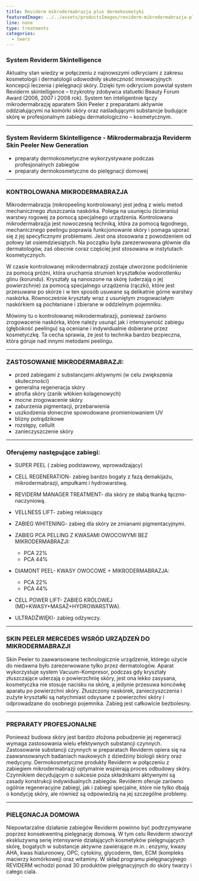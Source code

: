 ```yaml
---
title: Reviderm mikrodermabrazja plus dermokosmetyki
featuredImage: ../../assets/productsImages/reviderm-mikrodermabrazja-plus-dermokosmetyki.jpg
line: none
type: treatments
categories:
  - twarz
---
```


### System Reviderm Skintelligence

Aktualny stan wiedzy w połączeniu z najnowszymi odkryciami z zakresu kosmetologii i dermatologii udowodniły skuteczność innowacyjnych koncepcji leczenia i pielęgnacji skóry. Dzięki tym odkryciom powstał system Reviderm skintelligence – trzykrotny zdobywca statuetki Beauty Forum Award (2006, 2007 i 2008 rok). System ten inteligentnie łączy mikrodermabrazję aparatem Skin Peeler z preparatami aktywnie oddziałującymi na komórki skóry oraz naśladującymi substancje budujące skórę w profesjonalnym zabiegu dermatologiczno – kosmetycznym.

---

### System Reviderm Skintelligence - Mikrodermabrazja Reviderm Skin Peeler New Generation

- preparaty dermokosmetyczne wykorzystywane podczas profesjonalnych zabiegów
- preparaty dermokosmetyczne do pielęgnacji domowej

---

### KONTROLOWANA MIKRODERMABRAZJA

Mikrodermabrazja (mikropeeling kontrolowany) jest jedną z wielu metod mechanicznego złuszczania naskórka. Polega na usunięciu (ścieraniu) warstwy rogowej za pomocą specjalnego urządzenia. Kontrolowana mikrodermabrazja jest nowoczesną techniką, która za pomocą łagodnego, mechanicznego peelingu poprawia funkcjonowanie skóry i pomaga uporać się z jej specyficznymi problemami. Jest ona stosowana z powodzeniem od połowy lat osiemdziesiątych. Na początku była zarezerwowana głównie dla dermatologów, zaś obecnie coraz częściej jest stosowana w instytutach kosmetycznych.

W czasie kontrolowanej mikrodermabrazji zostaje utworzone podciśnienie za pomocą próżni, która uruchamia strumień kryształków wodorotlenku glinu (korundu). Kryształy są nanoszone na skórę (uderzają o jej powierzchnie) za pomocą specjalnego urządzenia (rączki), które jest przesuwane po skórze i w ten sposób usuwane są delikatnie górne warstwy naskórka. Równocześnie kryształy wraz z usuniętym zrogowaciałym naskórkiem są pochłaniane i zbierane w oddzielnym pojemniku.

Mówimy tu o kontrolowanej mikrodermabrazji, ponieważ zarówno zrogowacenie naskórka, które należy usunąć jak i intensywność zabiegu (głębokość peelingu) są oceniane i indywidualnie dobierane przez kosmetyczkę. Ta cecha sprawia, że jest to technika bardzo bezpieczna, która góruje nad innymi metodami peelingu.

---

### ZASTOSOWANIE MIKRODERMABRAZJI:

- przed zabiegami z substancjami aktywnymi (w celu zwiększenia skuteczności)
- generalna regeneracja skóry
- atrofia skóry (zanik włókien kolagenowych)
- mocne zrogowacenie skóry
- zaburzenia pigmentacji, przebarwienia
- uszkodzenia słoneczne spowodowane promieniowaniem UV
- blizny potrądzikowe
- rozstępy, cellulit
- zanieczyszczenie skóry

---

### Oferujemy następujące zabiegi:

- SUPER PEEL ( zabieg podstawowy, wprowadzający)
- CELL REGENERATION- zabieg bardzo bogaty z fazą demakijażu, mikrodermabrazji, ampułkami i hydrowarstwą.
- REVIDERM MANAGER TREATMENT- dla skóry ze słabą tkanką łączno-naczyniową.
- VELLNESS LIFT- zabieg relaksujący
- ZABIEG WHITENING- zabieg dla skóry ze zmianami pigmentacyjnymi.
- ZABIEG PCA PELLING Z KWASAMI OWOCOWYMI BEZ MIKRODERMABRAZJI:

  - PCA 22%
  - PCA 44%

- DIAMONT PEEL- KWASY OWOCOWE + MIKRODERMABRAZJA:

  - PCA 22%
  - PCA 44%

- CELL POWER LIFT- ZABIEG KRÓLOWEJ (MD+KWASY+MASAŻ+HYDROWARSTWA).
- ULTRADŹWIĘKI- zabieg odżywczy.

---

### SKIN PEELER MERCEDES WSRÓD URZĄDZEŃ DO MIKRODERMABRAZJI

Skin Peeler to zaawansowane technologicznie urządzenie, którego użycie do niedawna było zarezerwowane tylko przez dermatologów. Aparat wykorzystuje system Vacuum-Kompresor, podczas gdy kryształy złuszczające uderzają o powierzchnię skóry, jest ona lekko zasysana, kosmetyczka nie stosuje nacisku na skórę, a jedynie przesuwa koncówkę aparatu po powierzchni skóry. Złuszczony naskórek, zanieczyszczenia i zużyte kryształki są natychmiast odsysane z powierzchni skóry i odprowadzane do osobnego pojemnika. Zabieg jest całkowicie bezbolesny.

---

### PREPARATY PROFESJONALNE

Ponieważ budowa skóry jest bardzo złożona pobudzenie jej regeneracji wymaga zastosowania wielu efektywnych substancji czynnych. Zastosowanie substancji czynnych w preparatach Reviderm opiera się na zaawansowanych badaniach naukowych z dziedziny biologii skóry oraz medycyny. Dermokosmetyczne produkty Reviderm w połączeniu z zabiegiem mikrodermabrazji optymalnie wspierają proces odbudowy skóry. Czynnikiem decydującym o sukcesie poza składnikami aktywnymi są zasady konstrukcji indywidualnych zabiegów. Reviderm oferuje zarówno ogólnie regeneracyjne zabiegi, jak i zabiegi specjalne, które nie tylko dbają o kondycję skóry, ale również są odpowiedzią na jej szczególne problemy.

---

### PIELĘGNACJA DOMOWA

Niepowtarzalne działanie zabiegów Reviderm powinno być podtrzymywane poprzez konsekwentną pielęgnację domową. W tym celu Reviderm stworzył ekskluzywną serię intensywnie działających kosmetyków pielęgnujących skórę, bogatych w substancje aktywne zawierające m.in.: enzymy, kwasy AHA, kwas hialuronowy, OPC, cytokiny, glycoderm, tlen, ECM (kompleks macierzy komórkowej) oraz witaminy. W skład programu pielęgnacyjnego REVIDERM wchodzi ponad 30 produktów pielęgnacyjnych do skóry twarzy i całego ciala.
